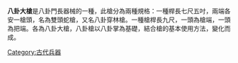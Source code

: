 {{unreferenced|time=2011-08-20T14:46:53+00:00}}
'''八卦大槍'''是八卦門長器械的一種，此槍分為兩種規格：一種桿長七尺五吋，兩端各安一槍頭，名為雙頭蛇槍，又名八卦穿林槍。一種槍桿長九尺，一頭為槍端，一頭為把端。各為八卦大槍，八卦槍以八卦掌為基礎，結合槍的基本使用方法，變化而成。

[[Category:古代兵器|Category:古代兵器]]
{{武器小作品}}